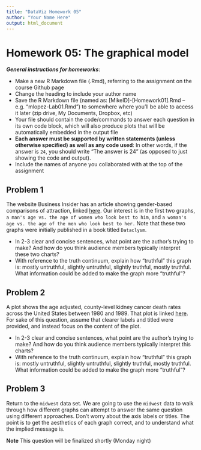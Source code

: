 ```yaml
---
title: "DataViz Homework 05"
author: "Your Name Here"
output: html_document
---
```


#  Homework 05:  The graphical model

***General instructions for homeworks***: 

+  Make a new R Markdown file (.Rmd), referring to the assignment on the course Github page
+  Change the heading to include your author name
+  Save the R Markdown file (named as:  [MikeID]-[Homework01].Rmd -- e.g. "mlopez-Lab01.Rmd") to somewhere where you'll be able to access it later (zip drive, My Documents, Dropbox, etc)
+  Your file should contain the code/commands to answer each question in its own code block, which will also produce plots that will be automatically embedded in the output file
+  **Each answer must be supported by written statements (unless otherwise specified) as well as any code used**: In other words, if the answer is `24`, you should write "The answer is 24" (as opposed to just showing the code and output).
+  Include the names of anyone you collaborated with at the top of the assignment



##  Problem 1

The website Business Insider has an article showing gender-based comparisons of attraction, linked [here](http://www.businessinsider.com/dataclysm-shows-men-are-attracted-to-women-in-their-20s-2014-10). Our interest is in the first two graphs, `a man's age vs. the age of women who look best to him`, and `a woman's age vs. the age of the men who look best to her.` Note that these two graphs were initially published in a book titled `Dataclysm`.

+ In 2-3 clear and concise sentences, what point are the author's trying to make? And how do you think audience members typically interpret these two charts?
+ With reference to the truth continuum, explain how "truthful" this graph is: mostly untruthful, slightly untruthful, slightly truthful, mostly truthful. What information could be added to make the graph more "truthful"?


## Problem 2

A plot shows the age adjusted, county-level kidney cancer death rates across the United States between 1980 and 1989. That plot is linked [here](https://postimg.org/image/arvoaftlt/). For sake of this question, assume that clearer labels and titled were provided, and instead focus on the content of the plot.

+ In 2-3 clear and concise sentences, what point are the author's trying to make? And how do you think audience members typically interpret this charts?
+ With reference to the truth continuum, explain how "truthful" this graph is: mostly untruthful, slightly untruthful, slightly truthful, mostly truthful. What information could be added to make the graph more "truthful"? 



## Problem 3

Return to the `midwest` data set. We are going to use the `midwest` data to walk through how different graphs can attempt to answer the same question using different approaches. Don't worry about the axis labels or titles. The point is to get the aesthetics of each graph correct, and to understand what the implied message is.

**Note** This question will be finalized shortly (Monday night)
